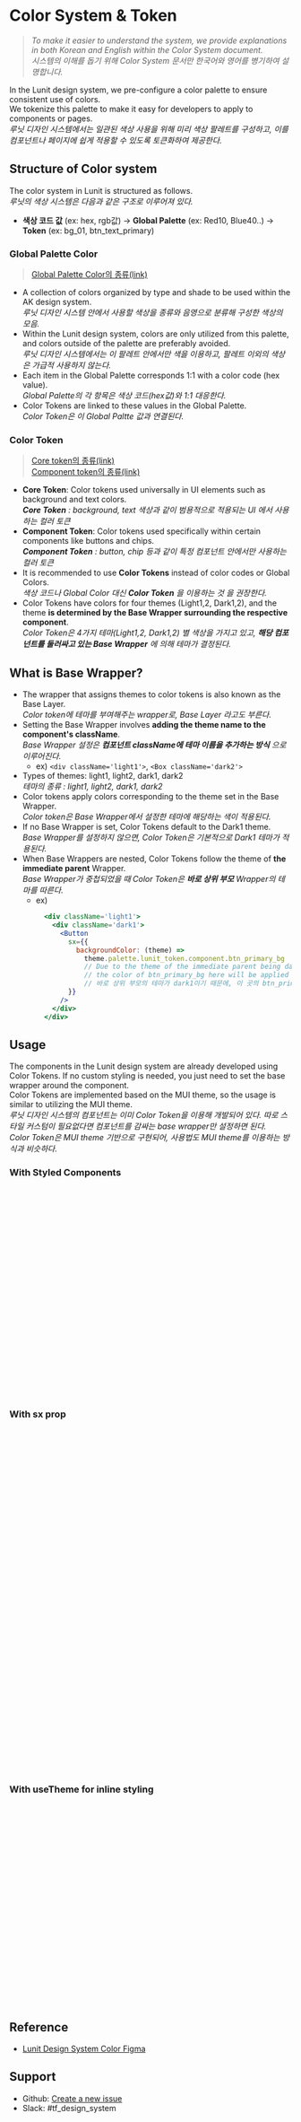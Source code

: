 


<Meta of={ColorsStories} />

# Color System & Token
> _To make it easier to understand the system, we provide explanations in both Korean and English within the Color System document._  
> _시스템의 이해를 돕기 위해 Color System 문서만 한국어와 영어를 병기하여 설명합니다._

In the Lunit design system, we pre-configure a color palette to ensure consistent use of colors.  
We tokenize this palette to make it easy for developers to apply to components or pages.  
_루닛 디자인 시스템에서는 일관된 색상 사용을 위해 미리 색상 팔레트를 구성하고, 이를 컴포넌트나 페이지에 쉽게 적용할 수 있도록 토큰화하여 제공한다._


## Structure of Color system
The color system in Lunit is structured as follows.    
_루닛의 색상 시스템은 다음과 같은 구조로 이루어져 있다._  
- **색상 코드 값** (ex: hex, rgb값) → **Global Palette** (ex: Red10, Blue40..) → **Token** (ex: bg_01, btn_text_primary)

<ColorSystem />

### Global Palette Color

> [Global Palette Color의 종류(link)](?path=/story/foundation-colors--global-colors)
- A collection of colors organized by type and shade to be used within the AK design system.  
  _루닛 디자인 시스템 안에서 사용할 색상을 종류와 음영으로 분류해 구성한 색상의 모음._  
- Within the Lunit design system, colors are only utilized from this palette, and colors outside of the palette are preferably avoided.  
  _루닛 디자인 시스템에서는 이 팔레트 안에서만 색을 이용하고, 팔레트 이외의 색상은 가급적 사용하지 않는다._  
- Each item in the Global Palette corresponds 1:1 with a color code (hex value).  
  _Global Palette의 각 항목은 색상 코드(hex값)와 1:1 대응한다._  
- Color Tokens are linked to these values in the Global Palette.  
  _Color Token은 이 Global Paltte 값과 연결된다._  

### Color Token

> [Core token의 종류(link)](?path=/story/foundation-colors--core-tokens) <br />
> [Component token의 종류(link)](?path=/story/foundation-colors--component-tokens)

- **Core Token**: Color tokens used universally in UI elements such as background and text colors.  
  _**Core Token** : background, text 색상과 같이 범용적으로 적용되는 UI 에서 사용하는 컬러 토큰_  
- **Component Token**: Color tokens used specifically within certain components like buttons and chips.  
 _**Component Token** : button, chip 등과 같이 특정 컴포넌트 안에서만 사용하는 컬러 토큰_  
- It is recommended to use **Color Tokens** instead of color codes or Global Colors.  
  _색상 코드나 Global Color 대신 **Color Token** 을 이용하는 것 을 권장한다._  
- Color Tokens have colors for four themes (Light1,2, Dark1,2), and the theme **is determined by the Base Wrapper surrounding the respective component**.  
  _Color Token은 4가지 테마(Light1,2, Dark1,2) 별 색상을 가지고 있고, **해당 컴포넌트를 둘러싸고 있는 Base Wrapper** 에 의해 테마가 결정된다._  

## What is Base Wrapper?
- The wrapper that assigns themes to color tokens is also known as the Base Layer.  
  _Color token에 테마를 부여해주는 wrapper로, Base Layer 라고도 부른다._  
- Setting the Base Wrapper involves **adding the theme name to the component's className**.  
  _Base Wrapper 설정은 **컴포넌트 className에 테마 이름을 추가하는 방식** 으로 이루어진다._  
  - ex) `<div className='light1'>`, `<Box className='dark2'>`
- Types of themes: light1, light2, dark1, dark2  
  _테마의 종류 : light1, light2, dark1, dark2_  
- Color tokens apply colors corresponding to the theme set in the Base Wrapper.  
  _Color token은 Base Wrapper에서 설정한 테마에 해당하는 색이 적용된다._  
- If no Base Wrapper is set, Color Tokens default to the Dark1 theme.  
  _Base Wrapper를 설정하지 않으면, Color Token은 기본적으로 Dark1 테마가 적용된다._  
- When Base Wrappers are nested, Color Tokens follow the theme of **the immediate parent** Wrapper.  
  _Base Wrapper가 중첩되었을 때 Color Token은 **바로 상위 부모** Wrapper의 테마를 따른다._  
  - ex)        
    ```jsx
      <div className='light1'>
        <div className='dark1'>
          <Button 
            sx={{
              backgroundColor: (theme) => 
                theme.palette.lunit_token.component.btn_primary_bg
                // Due to the theme of the immediate parent being dark1, 
                // the color of btn_primary_bg here will be applied as the dark1 theme color.
                // 바로 상위 부모의 테마가 dark1이기 때문에, 이 곳의 btn_primary_bg 색상은 dark1 테마 색상이 적용됨
            }}
          /> 
        </div>
      </div>  
    ```  

## Usage
The components in the Lunit design system are already developed using Color Tokens. If no custom styling is needed, you just need to set the base wrapper around the component.  
Color Tokens are implemented based on the MUI theme, so the usage is similar to utilizing the MUI theme.  
_루닛 디자인 시스템의 컴포넌트는 이미 Color Token을 이용해 개발되어 있다. 따로 스타일 커스텀이 필요없다면 컴포넌트를 감싸는 base wrapper만 설정하면 된다._  
_Color Token은 MUI theme 기반으로 구현되어, 사용법도 MUI theme를 이용하는 방식과 비슷하다._  

### With Styled Components

<Canvas of={TokenInComponentStories.InComponentWithStyled} sourceState="none" />

```jsx
  const StyledTextField = styled(TextField)(({ theme }) => ({
    "& .MuiInputBase-root": {
      backgroundColor: theme.palette.lunit_token.component.textfield_bg,
      color: theme.palette.lunit_token.core.text_normal,
      "& .MuiInputBase-input": {
        padding: "8px 16px",
      },
      "&.Mui-focused fieldset": {
        borderColor: theme.palette.lunit_token.core.focused,
      },
    },
  }));

const InComponentWithStyled = () => {
  return (
    <>
      <div className='light1'>
        <StyledTextField placeholder="Styled Text Field" />
      </div>
      <div className="dark1">
        <StyledTextField placeholder="Styled Text Field" />
      </div>
    </>
  );
};
```

### With sx prop

<Canvas of={TokenInComponentStories.InComponentWithSx} sourceState="none" />

```jsx
const InComponentWithSx = () => {
  return (
    <>
      <div className='light1'>
        <TextField
          placeholder="Text Field with SX"
          sx={{
            "& .MuiInputBase-root": {
              backgroundColor: (theme) =>
                theme.palette.lunit_token.component.textfield_bg,
              color: (theme) => theme.palette.lunit_token.core.text_normal,
              "& .MuiInputBase-input": {
                padding: "8px 16px",
              },
              "&.Mui-focused fieldset": {
                borderColor: (theme) => theme.palette.lunit_token.core.focused,
              },
            },
          }}
        />
        <Box width={150} height={50} bgcolor="#DFDFE2" mt={3}>
          Hello!
          <Box
            sx={{
              backgroundColor: (theme) =>
                theme.palette.lunit_token.component.alert_info_bg,
              color: (theme) =>
                theme.palette.lunit_token.component.alert_info_border,
              boxShadow: (theme) =>
                `20px -10px 5px ${theme.palette.lunit_token.core.shadow_01}`,
              width: 300,
              height: 80,
            }}
          >
            - with alpha value
          </Box>
        </Box>
      </div>
    </>
  );
};
```

### With useTheme for inline styling

<Canvas of={TokenInComponentStories.InComponentWithInlineStyle} sourceState="none" />

```jsx
const InComponentWithInlineStyle = () => {
  const theme = useTheme();

  return (
    <>
      <div className='light1'>
        <TextField
          placeholder="Inline Styled Text Field"
          style={{
            backgroundColor: theme.palette.lunit_token.component.textfield_bg,
          }}
        />
      </div>
      <div className='dark1'>
        <TextField
          placeholder="Inline Styled Text Field"
          style={{
            backgroundColor: theme.palette.lunit_token.component.textfield_bg,
          }}
        />
      </div>
    </>
  );
};
```

## Reference

- [Lunit Design System Color Figma](https://www.figma.com/file/oh2WsSLBuX30Yp589gyliB/Design-System_1.0.7_Latest?type=design&node-id=14801-186914&mode=design&t=unSsZRlRhL3LrTRm-0)

## Support

- Github: [Create a new issue](https://github.com/lunit-io/design-system/issues/new)
- Slack: #tf_design_system
